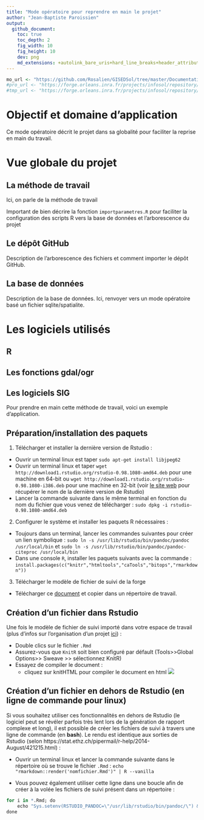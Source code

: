 ```yaml
---
title: "Mode opératoire pour reprendre en main le projet"
author: "Jean-Baptiste Paroissien"
output:
  github_document:
    toc: true
    toc_depth: 2
    fig_width: 10
    fig_height: 10
    dev: png
    md_extensions: +autolink_bare_uris+hard_line_breaks+header_attributes+line_blocks+table_captions
---
```


```r
mo_url <- "https://github.com/Rosalien/GISEDSol/tree/master/Documentation/Modes_operatoires/"
#pro_url <- "https://forge.orleans.inra.fr/projects/infosol/repository/entry/Procedure/"
#tmp_url <- "https://forge.orleans.inra.fr/projects/infosol/repository/entry/Template/"
```

# Objectif et domaine d'application
Ce mode opératoire décrit le projet dans sa globalité pour faciliter la reprise en main du travail.

# Vue globale du projet


## La méthode de travail

Ici, on parle de la méthode de travail

Important de bien décrire la fonction `importparametres.R` pour faciliter la configuration des scripts R vers la base de données et l'arborescence du projet

## Le dépôt GitHub

Description de l'arborescence des fichiers et comment importer le dépôt GitHub.



## La base de données

Description de la base de données. Ici, renvoyer vers un mode opératoire basé un fichier sqlite/spatialite.

# Les logiciels utilisés

## R

## Les fonctions gdal/ogr

## Les logiciels SIG



Pour prendre en main cette méthode de travail, voici un exemple d'application.

## Préparation/installation des paquets

1. Télécharger et installer la dernière version de Rstudio :

- Ouvrir un terminal linux est taper `sudo apt-get install libjpeg62`	
- Ouvrir un terminal linux et taper `wget http://download1.rstudio.org/rstudio-0.98.1080-amd64.deb` pour une machine en 64-bit ou `wget http://download1.rstudio.org/rstudio-0.98.1080-i386.deb` pour une machine en 32-bit (voir [le site web](http://www.rstudio.com/products/rstudio/download/) pour récupérer le nom de la dernière version de Rstudio)
- Lancer la commande suivante dans le même terminal en fonction du nom du fichier que vous venez de télécharger : `sudo dpkg -i rstudio-0.98.1080-amd64.deb`

2. Configurer le système et installer les paquets R nécessaires :
- Toujours dans un terminal, lancer les commandes suivantes pour créer un lien symbolique : `sudo ln -s /usr/lib/rstudio/bin/pandoc/pandoc /usr/local/bin` et `sudo ln -s /usr/lib/rstudio/bin/pandoc/pandoc-citeproc /usr/local/bin`
- Dans une console `R`, installer les paquets suivants avec la commande : `install.packages(c("knitr","htmltools","caTools","bitops","rmarkdown"))`

3. Télécharger le modèle de fichier de suivi de la forge
- Télécharger ce [document](`r tmp_url`Modele_FichierSuivi.Rmd) et copier dans un répertoire de travail.

## Création d'un fichier dans Rstudio
Une fois le modèle de fichier de suivi importé dans votre espace de travail (plus d'infos sur l'organisation d'un projet [ici](`r mo_url`MO_accesdepot.html)) :

- Double clics sur le fichier `.Rmd`
- Assurez-vous que `KnitR` soit bien configuré par défault (Tools>>Global Options>> Sweave >> sélectionnez KnitR)
- Essayez de compiler le document : 
	* cliquez sur knitHTML pour compiler le document en html
![](Figures/compilation_markdown.png)

## Création d'un fichier en dehors de Rstudio (en ligne de commande pour linux)
Si vous souhaitez utiliser ces fonctionnalités en dehors de Rstudio (le logiciel peut se révéler parfois très lent lors de la génération de rapport complexe et long), il est possible de créer les fichiers de suivi à travers une ligne de commande (en **bash**). Le rendu est identique aux sorties de Rstudio (selon https://stat.ethz.ch/pipermail/r-help/2014-August/421215.html) :

- Ouvrir un terminal linux et lancer la commande suivante dans le répertoire où se trouve le fichier `.Rmd` : `echo "rmarkdown::render('nomfichier.Rmd')" | R --vanilla`

- Vous pouvez également utiliser cette ligne dans une boucle afin de créer à la volée les fichiers de suivi présent dans un répertoire : 

```r
for i in *.Rmd; do
	echo "Sys.setenv(RSTUDIO_PANDOC=\"/usr/lib/rstudio/bin/pandoc/\") & rmarkdown::render('$i')" | R --vanilla
done
```
